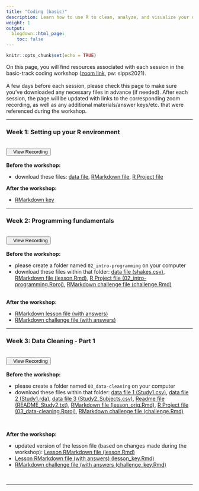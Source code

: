 ```yaml
---
title: "Coding (basic)"
description: Learn how to use R to clean, analyze, and visualize your data.
weight: 1
output:
  blogdown::html_page:
    toc: false
---
```


```r
knitr::opts_chunk$set(echo = TRUE)
```

On this page, you will find resources associated with each session in the basic-track coding workshop (<a href="https://columbiauniversity.zoom.us/j/93930272696?pwd=Y2s1U2VWY0pDR0ZQYTlxWC9mNzVmZz09" target="_blank">zoom link</a>, pw: sipps2021).
<br><br>
A few days before each session, please check this page to make sure you've downloaded any necessary files in advance (if needed). After each session, the page will be updated with links to the corresponding zoom recording, as well as any additional materials/answer keys/etc. that were referenced during the workshop.
<hr>

### Week 1: Setting up your R environment
<br>
<div align="center"><a href="https://columbiauniversity.zoom.us/rec/share/DK-fdd1h5WcTIu-CBu_JHj31M46aZArRZGUejlqo3ssjL8fZ-ezEAjaBta65cHuQ.8CQ4myXSjViniuYN?startTime=1623182507000" target="_blank" style="padding-bottom:10px"><button><i class="fas fa-video"></i>&nbsp;&nbsp;&nbsp;View Recording</button></a></div>
<br>
**Before the workshop:**
<ul>
<li>download these files: <a href="/workshop_files/coding-basic-01/shakes.csv" download>data file</a>, <a href="/workshop_files/coding-basic-01/lesson.Rmd" download>RMarkdown file</a>, <a href="/workshop_files/coding-basic-01/Coding_Lesson1.Rproj" download>R Project file</a>
</ul>

**After the workshop:**
<ul>
<li><a href="/workshop_files/coding-basic-01/lessonKey.Rmd" download>RMarkdown key</a>
</ul>

<hr>

### Week 2: Programming fundamentals
<br>
<div align="center"><a href="https://columbiauniversity.zoom.us/rec/share/gcm3U1Vtyza9W3E3k7ApPW84_FJRsCtWrXK-qsg5UpU2vE53klqpRA0bmHFAaPpA.4vRMDAuVvq9ZxIrW?startTime=1623787255000" target="_blank" style="padding-bottom:10px"><button><i class="fas fa-video"></i>&nbsp;&nbsp;&nbsp;View Recording</button></a></div>
<br>
**Before the workshop:**
<ul>
<li>please create a folder named `02_intro-programming` on your computer
<li>download these files within that folder: <a href="/workshop_files/coding-basic-02/shakes.csv" download>data file (shakes.csv)</a>, <a href="/workshop_files/coding-basic-02/lesson.Rmd" download>RMarkdown file (lesson.Rmd)</a>, <a href="/workshop_files/coding-basic-02/02_intro-programming.Rproj" download>R Project file (02_intro-programming.Rproj)</a>, <a href="/workshop_files/coding-basic-02/challenge.Rmd" download>RMarkdown challenge file (challenge.Rmd)</a>
</ul>
<br>
**After the workshop:**
<ul>
<li><a href="/workshop_files/coding-basic-02/lesson_key.Rmd" download>RMarkdown lesson file (with answers)</a>
<li><a href="/workshop_files/coding-basic-02/challenge_key.Rmd" download>RMarkdown challenge file (with answers)</a>
</ul>

<hr>

### Week 3: Data Cleaning - Part 1
<br>
<div align="center"><a href="https://columbiauniversity.zoom.us/rec/share/ql2sYMcvOnH5GkrTue5ZNkBCaVoIZfBTVchjovMJHXwMzWmEhvEt0rSQfNBzChy-.S7V-MYQpFWVegtnL" target="_blank" style="padding-bottom:10px"><button><i class="fas fa-video"></i>&nbsp;&nbsp;&nbsp;View Recording</button></a></div>
<br>
**Before the workshop:**
<ul>
<li>please create a folder named `03_data-cleaning` on your computer
<li>download these files within that folder: 
<a href="/workshop_files/coding-basic-03/Study1.csv" download>data file 1 (Study1.csv)</a>, 
<a href="/workshop_files/coding-basic-03/Study1.rda" download>data file 2 (Study1.rda)</a>,
<a href="/workshop_files/coding-basic-03/Study2_Subjects.csv" download>data file 3 (Study2_Subjects.csv)</a>,
<a href="/workshop_files/coding-basic-03/README_Study2.txt" download>Readme file (README_Study2.txt)</a>,
<a href="/workshop_files/coding-basic-03/lesson_orig.Rmd" download>RMarkdown file (lesson_orig.Rmd)</a>, 
<a href="/workshop_files/coding-basic-03/03_data-cleaning.Rproj" download>R Project file (03_data-cleaning.Rproj)</a>, 
<a href="/workshop_files/coding-basic-02/challenge.Rmd" download>RMarkdown challenge file (challenge.Rmd)</a>
</ul>
<br>

**After the workshop:**
<ul>
<li>updated version of the lesson file (based on changes made during the workshop): <a href="/workshop_files/coding-basic-03/lesson.Rmd" download>Lesson RMarkdown file (lesson.Rmd)</a>
<li> <a href="/workshop_files/coding-basic-03/lesson_key.Rmd" download>Lesson RMarkdown file (with answers) (lesson_key.Rmd)</a>
<li> <a href="/workshop_files/coding-basic-02/challenge_key.Rmd" download>RMarkdown challenge file (with answers (challenge_key.Rmd)</a>
</ul>
<br>

<hr>
